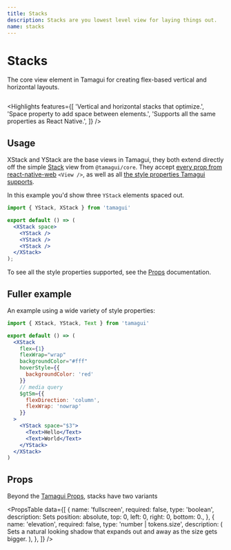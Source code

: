 ```yaml
---
title: Stacks
description: Stacks are you lowest level view for laying things out.
name: stacks
---
```


# Stacks

<Description>
  The core view element in Tamagui for creating flex-based vertical and horizontal&nbsp;layouts.
</Description>

<HeroContainer>
  <StacksDemo />
</HeroContainer>

```jsx hero template=Stacks

```

<Highlights
  features={[
    'Vertical and horizontal stacks that optimize.',
    'Space property to add space between elements.',
    'Supports all the same properties as React Native.',
  ]}
/>

## Usage

XStack and YStack are the base views in Tamagui, they both extend directly off the simple [Stack](/docs/core/stack-and-text) view from `@tamagui/core`. They accept [every prop from react-native-web](https://necolas.github.io/react-native-web/docs/view/) `<View />`, as well as all [the style properties Tamagui supports](/docs/intro/props).

In this example you'd show three `YStack` elements spaced out.

```jsx
import { YStack, XStack } from 'tamagui'

export default () => (
  <XStack space>
    <YStack />
    <YStack />
    <YStack />
  </XStack>
);
```

To see all the style properties supported, see the [Props](/docs/intro/props) documentation.

## Fuller example

An example using a wide variety of style properties:

```jsx
import { XStack, YStack, Text } from 'tamagui'

export default () => (
  <XStack
    flex={1}
    flexWrap="wrap"
    backgroundColor="#fff"
    hoverStyle={{
      backgroundColor: 'red'
    }}
    // media query
    $gtSm={{
      flexDirection: 'column',
      flexWrap: 'nowrap'
    }}
  >
    <YStack space="$3">
      <Text>Hello</Text>
      <Text>World</Text>
    </YStack>
  </XStack>
)
```

## Props

Beyond the [Tamagui Props](/docs/intro/props), stacks have two variants

<PropsTable
  data={[
    {
      name: 'fullscreen',
      required: false,
      type: 'boolean',
      description: <span>Sets position: absolute, top: 0, left: 0, right: 0, bottom: 0.</span>,
    },
    {
      name: 'elevation',
      required: false,
      type: 'number | tokens.size',
      description: (
        <span>
          Sets a natural looking shadow that expands out and away as the size gets bigger.
        </span>
      ),
    },
  ]}
/>
